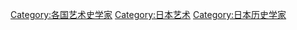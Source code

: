 [[Category:各国艺术史学家|Category:各国艺术史学家]]
[[Category:日本艺术|Category:日本艺术]]
[[Category:日本历史学家|Category:日本历史学家]]